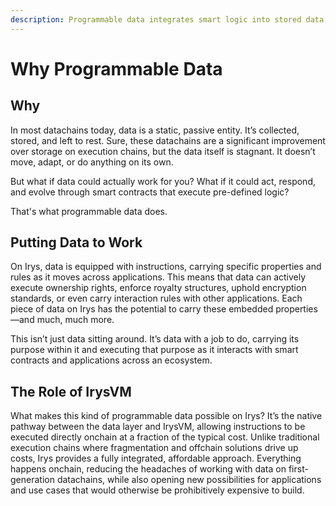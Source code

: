 ```yaml
---
description: Programmable data integrates smart logic into stored data, enabling advanced execution across decentralized blockchain applications.
---
```



# Why Programmable Data

<div className="mt-5">
	<SimpleRiveViewer
		src="/protocol-animations/programmable-data.riv"
		width={850}
		height={300}
		stateMachine="Programmable Data"
	/>
</div>

## Why

In most datachains today, data is a static, passive entity. It’s collected, stored, and left to rest. Sure, these datachains are a significant improvement over storage on execution chains, but the data itself is stagnant. It doesn’t move, adapt, or do anything on its own.

But what if data could actually work for you? What if it could act, respond, and evolve through smart contracts that execute pre-defined logic?

That's what programmable data does.
    
## Putting Data to Work

On Irys, data is equipped with instructions, carrying specific properties and rules as it moves across applications. This means that data can actively execute ownership rights, enforce royalty structures, uphold encryption standards, or even carry interaction rules with other applications. Each piece of data on Irys has the potential to carry these embedded properties—and much, much more.

This isn’t just data sitting around. It’s data with a job to do, carrying its purpose within it and executing that purpose as it interacts with smart contracts and applications across an ecosystem.

## The Role of IrysVM

What makes this kind of programmable data possible on Irys? It’s the native pathway between the data layer and IrysVM, allowing instructions to be executed directly onchain at a fraction of the typical cost. Unlike traditional execution chains where fragmentation and offchain solutions drive up costs, Irys provides a fully integrated, affordable approach. Everything happens onchain, reducing the headaches of working with data on first-generation datachains, while also opening new possibilities for applications and use cases that would otherwise be prohibitively expensive to build.
